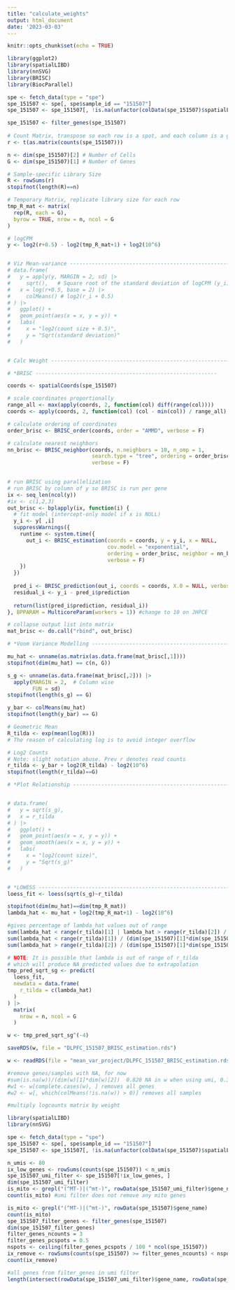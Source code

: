 ```yaml
---
title: "calculate_weights"
output: html_document
date: '2023-03-03'
---
```


```r
knitr::opts_chunk$set(echo = TRUE)
```

```r

library(ggplot2)
library(spatialLIBD)
library(nnSVG)
library(BRISC)
library(BiocParallel)

spe <- fetch_data(type = "spe")
spe_151507 <- spe[, spe$sample_id == "151507"]
spe_151507 <- spe_151507[, !is.na(unfactor(colData(spe_151507)$spatialLIBD))]

spe_151507 <- filter_genes(spe_151507)
 
# Count Matrix, transpose so each row is a spot, and each column is a gene
r <- t(as.matrix(counts(spe_151507)))

n <- dim(spe_151507)[2] # Number of Cells
G <- dim(spe_151507)[1] # Number of Genes

# Sample-specific Library Size
R <- rowSums(r)
stopifnot(length(R)==n)

# Temporary Matrix, replicate library size for each row
tmp_R_mat <- matrix(
  rep(R, each = G),
  byrow = TRUE, nrow = n, ncol = G
)

# logCPM
y <- log2(r+0.5) - log2(tmp_R_mat+1) + log2(10^6)


# Viz Mean-variance -------------------------------------------------------
# data.frame(
#   y = apply(y, MARGIN = 2, sd) |>
#     sqrt(),   # Square root of the standard deviation of logCPM (y_i)  
#   x = log(r+0.5, base = 2) |> 
#     colMeans() # log2(r_i + 0.5)
# ) |> 
#   ggplot() +
#   geom_point(aes(x = x, y = y)) +
#   labs(
#     x = "log2(count size + 0.5)",
#     y = "Sqrt(standard deviation)"
#   )


# Calc Weight -------------------------------------------------------------

# *BRISC ----------------------------------------------------------

coords <- spatialCoords(spe_151507)

# scale coordinates proportionally
range_all <- max(apply(coords, 2, function(col) diff(range(col))))
coords <- apply(coords, 2, function(col) (col - min(col)) / range_all)

# calculate ordering of coordinates
order_brisc <- BRISC_order(coords, order = "AMMD", verbose = F)

# calculate nearest neighbors
nn_brisc <- BRISC_neighbor(coords, n.neighbors = 10, n_omp = 1, 
                           search.type = "tree", ordering = order_brisc, 
                           verbose = F)

  
# run BRISC using parallelization
# run BRISC by column of y so BRISC is run per gene
ix <- seq_len(ncol(y))
#ix <- c(1,2,3)
out_brisc <- bplapply(ix, function(i) {
  # fit model (intercept-only model if x is NULL)
  y_i <- y[ ,i]
  suppressWarnings({
    runtime <- system.time({
      out_i <- BRISC_estimation(coords = coords, y = y_i, x = NULL, 
                                cov.model = "exponential", 
                                ordering = order_brisc, neighbor = nn_brisc, 
                                verbose = F)
    })
  })
  
  pred_i <- BRISC_prediction(out_i, coords = coords, X.0 = NULL, verbose = F)
  residual_i <- y_i - pred_i$prediction
  
  return(list(pred_i$prediction, residual_i))
}, BPPARAM = MulticoreParam(workers = 1)) #change to 10 on JHPCE

# collapse output list into matrix
mat_brisc <- do.call("rbind", out_brisc)

# *Voom Variance Modelling -------------------------------------------------

mu_hat <- unname(as.matrix(as.data.frame(mat_brisc[,1])))
stopifnot(dim(mu_hat) == c(n, G))

s_g <- unname(as.data.frame(mat_brisc[,2])) |> 
  apply(MARGIN = 2,  # Column wise
        FUN = sd)
stopifnot(length(s_g) == G)

y_bar <- colMeans(mu_hat)
stopifnot(length(y_bar) == G)

# Geometric Mean
R_tilda <- exp(mean(log(R)))
# The reason of calculating log is to avoid integer overflow

# Log2 Counts
# Note: slight notation abuse. Prev r denotes read counts
r_tilda <- y_bar + log2(R_tilda) - log2(10^6)
stopifnot(length(r_tilda)==G)

# *Plot Relationship -----------------------------------------------------


# data.frame(
#   y = sqrt(s_g),
#   x = r_tilda
# ) |> 
#   ggplot() +
#   geom_point(aes(x = x, y = y)) +
#   geom_smooth(aes(x = x, y = y)) +
#   labs(
#     x = "log2(count size)",
#     y = "Sqrt(s_g)"
#   )


# *LOWESS -----------------------------------------------------------------
loess_fit <- loess(sqrt(s_g)~r_tilda)

stopifnot(dim(mu_hat)==dim(tmp_R_mat))
lambda_hat <- mu_hat + log2(tmp_R_mat+1) - log2(10^6)

#gives percentage of lambda_hat values out of range
sum(lambda_hat < range(r_tilda)[1] | lambda_hat > range(r_tilda)[2]) / (dim(spe_151507)[1]*dim(spe_151507)[2]) 
sum(lambda_hat < range(r_tilda)[1]) / (dim(spe_151507)[1]*dim(spe_151507)[2])
sum(lambda_hat > range(r_tilda)[2]) / (dim(spe_151507)[1]*dim(spe_151507)[2])

# NOTE: It is possible that lambda is out of range of r_tilda
# which will produce NA predicted values due to extrapolation
tmp_pred_sqrt_sg <- predict(
  loess_fit, 
  newdata = data.frame(
    r_tilda = c(lambda_hat)
  )
) |> 
  matrix(
    nrow = n, ncol = G
  )

w <- tmp_pred_sqrt_sg^(-4) 

saveRDS(w, file = "DLPFC_151507_BRISC_estimation.rds")

w <- readRDS(file = "mean_var_project/DLPFC_151507_BRISC_estimation.rds")

#remove genes/samples with NA, for now
#sum(is.na(w))/(dim(w)[1]*dim(w)[2])  0.828 NA in w when using umi, 0.389 NA in w when using filter genes
#w1 <- w[complete.cases(w), ] removes all genes
#w2 <- w[, which(colMeans(!is.na(w)) > 0)] removes all samples

#multiply logcounts matrix by weight

```

```r
library(spatialLIBD)
library(nnSVG)

spe <- fetch_data(type = "spe")
spe_151507 <- spe[, spe$sample_id == "151507"]
spe_151507 <- spe_151507[, !is.na(unfactor(colData(spe_151507)$spatialLIBD))]

n_umis <- 80
ix_low_genes <- rowSums(counts(spe_151507)) < n_umis
spe_151507_umi_filter <- spe_151507[!ix_low_genes, ]
dim(spe_151507_umi_filter)
is_mito <- grepl("(^MT-)|(^mt-)", rowData(spe_151507_umi_filter)$gene_name)
count(is_mito) #umi filter does not remove any mito genes

is_mito <- grepl("(^MT-)|(^mt-)", rowData(spe_151507)$gene_name)
count(is_mito)
spe_151507_filter_genes <- filter_genes(spe_151507)
dim(spe_151507_filter_genes)
filter_genes_ncounts = 3
filter_genes_pcspots = 0.5
nspots <- ceiling(filter_genes_pcspots / 100 * ncol(spe_151507))
ix_remove <- rowSums(counts(spe_151507) >= filter_genes_ncounts) < nspots
count(ix_remove)

#all genes from filter_genes in umi filter
length(intersect(rowData(spe_151507_umi_filter)$gene_name, rowData(spe_151507_filter_genes)$gene_name))
```
